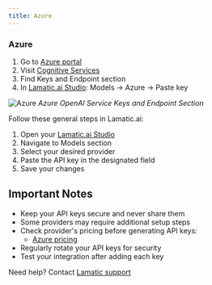 ```yaml
---
title: Azure
---
```


[Azure portal]: https://portal.azure.com
[Azure cognitive]: https://portal.azure.com/#create/Microsoft.CognitiveServicesAllInOne
[Azure docs]: https://learn.microsoft.com/en-us/azure/cognitive-services/openai/
[Azure pricing]: https://azure.microsoft.com/pricing/details/cognitive-services/openai-service/

[Lamatic.ai Studio]: https://studio.lamatic.ai
[Lamatic support]: https://support.lamatic.ai

### Azure
1. Go to [Azure portal]
2. Visit [Cognitive Services][Azure cognitive]
3. Find Keys and Endpoint section
4. In [Lamatic.ai Studio]: Models → Azure → Paste key

![Azure](/assets/azure-api-key-image.png)
*Azure OpenAI Service Keys and Endpoint Section*

Follow these general steps in Lamatic.ai:
1. Open your [Lamatic.ai Studio]
2. Navigate to Models section
3. Select your desired provider
4. Paste the API key in the designated field
5. Save your changes

## Important Notes
- Keep your API keys secure and never share them
- Some providers may require additional setup steps
- Check provider's pricing before generating API keys:
  - [Azure pricing]
- Regularly rotate your API keys for security
- Test your integration after adding each key


Need help? Contact [Lamatic support]